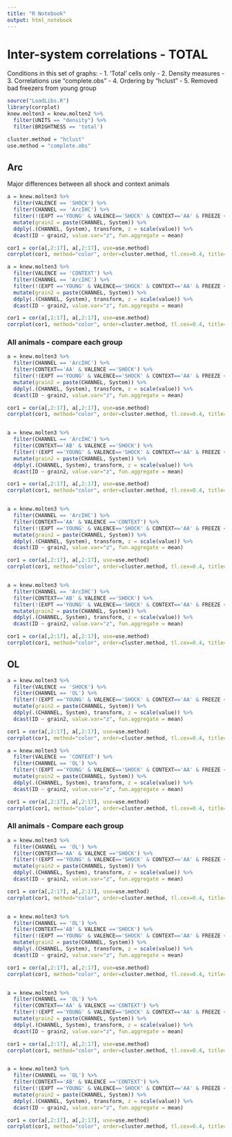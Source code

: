 ---
title: "R Notebook"
output: html_notebook
---

# Inter-system correlations - TOTAL
Conditions in this set of graphs:
- 1. 'Total' cells only
- 2. Density measures
- 3. Correlations use "complete.obs"
- 4. Ordering by "hclust"
- 5. Removed bad freezers from young group

```{r}
source("LoadLibs.R")
library(corrplot)
knew.molten3 = knew.molten2 %>%
  filter(UNITS == "density") %>%
  filter(BRIGHTNESS == 'total') 

cluster.method = "hclust"
use.method = "complete.obs"

```

## Arc
Major differences between all shock and context animals
```{r}

a = knew.molten3 %>%
  filter(VALENCE == 'SHOCK') %>%
  filter(CHANNEL == 'ArcIHC') %>%
  filter(!(EXPT =='YOUNG' & VALENCE=='SHOCK' & CONTEXT=='AA' & FREEZE < 30)) %>% # removes young bad freezers
  mutate(grain2 = paste(CHANNEL, System)) %>%
  ddply(.(CHANNEL, System), transform, z = scale(value)) %>%
  dcast(ID ~ grain2, value.var="z", fun.aggregate = mean) 

cor1 = cor(a[,2:17], a[,2:17], use=use.method)
corrplot(cor1, method="color", order=cluster.method, tl.cex=0.4, title="all shock arc", mar=c(0,0,1,0))

a = knew.molten3 %>%
  filter(VALENCE == 'CONTEXT') %>%
  filter(CHANNEL == 'ArcIHC') %>%
  filter(!(EXPT =='YOUNG' & VALENCE=='SHOCK' & CONTEXT=='AA' & FREEZE < 30)) %>% # removes young bad freezers
  mutate(grain2 = paste(CHANNEL, System)) %>%
  ddply(.(CHANNEL, System), transform, z = scale(value)) %>%
  dcast(ID ~ grain2, value.var="z", fun.aggregate = mean) 

cor1 = cor(a[,2:17], a[,2:17], use=use.method)
corrplot(cor1, method="color", order=cluster.method, tl.cex=0.4, title="all context arc", mar=c(0,0,1,0))

```


### All animals - compare each group

```{r}

a = knew.molten3 %>%
  filter(CHANNEL == 'ArcIHC') %>%
  filter(CONTEXT=='AA' & VALENCE =='SHOCK') %>%
  filter(!(EXPT =='YOUNG' & VALENCE=='SHOCK' & CONTEXT=='AA' & FREEZE < 30)) %>% # removes young bad freezers
  mutate(grain2 = paste(CHANNEL, System)) %>%
  ddply(.(CHANNEL, System), transform, z = scale(value)) %>%
  dcast(ID ~ grain2, value.var="z", fun.aggregate = mean) 

cor1 = cor(a[,2:17], a[,2:17], use=use.method)
corrplot(cor1, method="color", order=cluster.method, tl.cex=0.4, title=" shock AA", mar=c(0,0,1,0))


a = knew.molten3 %>%
  filter(CHANNEL == 'ArcIHC') %>%
  filter(CONTEXT=='AB' & VALENCE =='SHOCK') %>%
  filter(!(EXPT =='YOUNG' & VALENCE=='SHOCK' & CONTEXT=='AA' & FREEZE < 30)) %>% # removes young bad freezers
  mutate(grain2 = paste(CHANNEL, System)) %>%
  ddply(.(CHANNEL, System), transform, z = scale(value)) %>%
  dcast(ID ~ grain2, value.var="z", fun.aggregate = mean) 

cor1 = cor(a[,2:17], a[,2:17], use=use.method)
corrplot(cor1, method="color", order=cluster.method, tl.cex=0.4, title=" shock AB", mar=c(0,0,1,0))


a = knew.molten3 %>%
  filter(CHANNEL == 'ArcIHC') %>%
  filter(CONTEXT=='AA' & VALENCE =='CONTEXT') %>%
  filter(!(EXPT =='YOUNG' & VALENCE=='SHOCK' & CONTEXT=='AA' & FREEZE < 30)) %>% # removes young bad freezers
  mutate(grain2 = paste(CHANNEL, System)) %>%
  ddply(.(CHANNEL, System), transform, z = scale(value)) %>%
  dcast(ID ~ grain2, value.var="z", fun.aggregate = mean) 

cor1 = cor(a[,2:17], a[,2:17], use=use.method)
corrplot(cor1, method="color", order=cluster.method, tl.cex=0.4, title=" ctx AA", mar=c(0,0,1,0))


a = knew.molten3 %>%
  filter(CHANNEL == 'ArcIHC') %>%
  filter(CONTEXT=='AB' & VALENCE =='SHOCK') %>%
  filter(!(EXPT =='YOUNG' & VALENCE=='SHOCK' & CONTEXT=='AA' & FREEZE < 30)) %>% # removes young bad freezers
  mutate(grain2 = paste(CHANNEL, System)) %>%
  ddply(.(CHANNEL, System), transform, z = scale(value)) %>%
  dcast(ID ~ grain2, value.var="z", fun.aggregate = mean) 

cor1 = cor(a[,2:17], a[,2:17], use=use.method)
corrplot(cor1, method="color", order=cluster.method, tl.cex=0.4, title=" ctx AB", mar=c(0,0,1,0))


```

## OL 


```{r}

a = knew.molten3 %>%
  filter(VALENCE == 'SHOCK') %>%
  filter(CHANNEL == 'OL') %>%
  filter(!(EXPT =='YOUNG' & VALENCE=='SHOCK' & CONTEXT=='AA' & FREEZE < 30)) %>% # removes young bad freezers
  mutate(grain2 = paste(CHANNEL, System)) %>%
  ddply(.(CHANNEL, System), transform, z = scale(value)) %>%
  dcast(ID ~ grain2, value.var="z", fun.aggregate = mean) 

cor1 = cor(a[,2:17], a[,2:17], use=use.method)
corrplot(cor1, method="color", order=cluster.method, tl.cex=0.4, title="all shock ol", mar=c(0,0,1,0))

a = knew.molten3 %>%
  filter(VALENCE == 'CONTEXT') %>%
  filter(CHANNEL == 'OL') %>%
  filter(!(EXPT =='YOUNG' & VALENCE=='SHOCK' & CONTEXT=='AA' & FREEZE < 30)) %>% # removes young bad freezers
  mutate(grain2 = paste(CHANNEL, System)) %>%
  ddply(.(CHANNEL, System), transform, z = scale(value)) %>%
  dcast(ID ~ grain2, value.var="z", fun.aggregate = mean) 

cor1 = cor(a[,2:17], a[,2:17], use=use.method)
corrplot(cor1, method="color", order=cluster.method, tl.cex=0.4, title="all context ol", mar=c(0,0,1,0))

```

### All animals - Compare each group


```{r}

a = knew.molten3 %>%
  filter(CHANNEL == 'OL') %>%
  filter(CONTEXT=='AA' & VALENCE =='SHOCK') %>%
  filter(!(EXPT =='YOUNG' & VALENCE=='SHOCK' & CONTEXT=='AA' & FREEZE < 30)) %>% # removes young bad freezers
  mutate(grain2 = paste(CHANNEL, System)) %>%
  ddply(.(CHANNEL, System), transform, z = scale(value)) %>%
  dcast(ID ~ grain2, value.var="z", fun.aggregate = mean) 

cor1 = cor(a[,2:17], a[,2:17], use=use.method)
corrplot(cor1, method="color", order=cluster.method, tl.cex=0.4, title=" shock AA", mar=c(0,0,1,0))


a = knew.molten3 %>%
  filter(CHANNEL == 'OL') %>%
  filter(CONTEXT=='AB' & VALENCE =='SHOCK') %>%
  filter(!(EXPT =='YOUNG' & VALENCE=='SHOCK' & CONTEXT=='AA' & FREEZE < 30)) %>% # removes young bad freezers
  mutate(grain2 = paste(CHANNEL, System)) %>%
  ddply(.(CHANNEL, System), transform, z = scale(value)) %>%
  dcast(ID ~ grain2, value.var="z", fun.aggregate = mean) 

cor1 = cor(a[,2:17], a[,2:17], use=use.method)
corrplot(cor1, method="color", order=cluster.method, tl.cex=0.4, title=" shock AB", mar=c(0,0,1,0))


a = knew.molten3 %>%
  filter(CHANNEL == 'OL') %>%
  filter(CONTEXT=='AA' & VALENCE =='CONTEXT') %>%
  filter(!(EXPT =='YOUNG' & VALENCE=='SHOCK' & CONTEXT=='AA' & FREEZE < 30)) %>% # removes young bad freezers
  mutate(grain2 = paste(CHANNEL, System)) %>%
  ddply(.(CHANNEL, System), transform, z = scale(value)) %>%
  dcast(ID ~ grain2, value.var="z", fun.aggregate = mean) 

cor1 = cor(a[,2:17], a[,2:17], use=use.method)
corrplot(cor1, method="color", order=cluster.method, tl.cex=0.4, title=" ctx AA", mar=c(0,0,1,0))


a = knew.molten3 %>%
  filter(CHANNEL == 'OL') %>%
  filter(CONTEXT=='AB' & VALENCE =='CONTEXT') %>%
  filter(!(EXPT =='YOUNG' & VALENCE=='SHOCK' & CONTEXT=='AA' & FREEZE < 30)) %>% # removes young bad freezers
  mutate(grain2 = paste(CHANNEL, System)) %>%
  ddply(.(CHANNEL, System), transform, z = scale(value)) %>%
  dcast(ID ~ grain2, value.var="z", fun.aggregate = mean) 

cor1 = cor(a[,2:17], a[,2:17], use=use.method)
corrplot(cor1, method="color", order=cluster.method, tl.cex=0.4, title=" ctx AB", mar=c(0,0,1,0))


```




